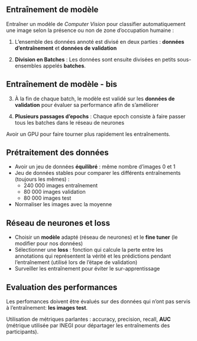 ## Entraînement de modèle

Entraîner un modèle de *Computer Vision* pour classifier automatiquement une image selon la présence ou non de zone d'occupation humaine :

1. L'ensemble des données annoté est divisé en deux parties : **données d'entraînement** et **données de validation**
   
2. **Division en Batches** : Les données sont ensuite divisées en petits sous-ensembles appelés **batches**.

## Entraînement de modèle - bis

3. À la fin de chaque batch, le modèle est validé sur les **données de validation** pour évaluer sa performance afin de s'améliorer

4. **Plusieurs passages d'epochs** : Chaque epoch consiste à faire passer tous les batches dans le réseau de neurones

Avoir un GPU pour faire tourner plus rapidement les entraînements.

## Prétraitement des données

- Avoir un jeu de données **équilibré** : même nombre d'images 0 et 1
- Jeu de données stables pour comparer les différents entraînements (toujours les mêmes) :
    - 240 000 images entraînement
    - 80 000 images validation
    - 80 000 images test
- Normaliser les images avec la moyenne

## Réseau de neurones et loss

- Choisir un **modèle** adapté (réseau de neurones) et le **fine tuner** (le modifier pour nos données)
- Sélectionner une **loss** : fonction qui calcule la perte entre les annotations qui représentent la vérité et les prédictions pendant l'entraînement (utilisé lors de l'étape de validation)
- Surveiller les entraînement pour éviter le sur-apprentissage


## Evaluation des performances

Les perfomances doivent être évalués sur des données qui n'ont pas servis à l'entraînement: **les images test**.

Utilisation de métriques parlantes : accuracy, precision, recall, **AUC** (métrique utilisée par INEGI pour départager les entraînements des participants).

